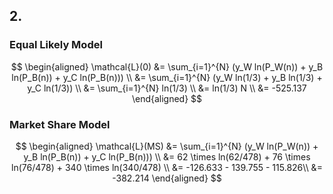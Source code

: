 ## 2.

### Equal Likely Model

$$
\begin{aligned}
  \mathcal{L}(0) &= \sum_{i=1}^{N} (y_W ln(P_W(n)) + y_B ln(P_B(n)) + y_C ln(P_B(n))) \\
  &= \sum_{i=1}^{N} (y_W ln(1/3) + y_B ln(1/3) + y_C ln(1/3)) \\
  &= \sum_{i=1}^{N} ln(1/3) \\
  &= ln(1/3) N \\
  &= -525.137
\end{aligned}
$$

### Market Share Model

$$
\begin{aligned}
  \mathcal{L}(MS) &= \sum_{i=1}^{N} (y_W ln(P_W(n)) + y_B ln(P_B(n)) + y_C ln(P_B(n))) \\
  &= 62 \times ln(62/478) + 76 \times ln(76/478) + 340 \times ln(340/478) \\
  &= -126.633 - 139.755 - 115.826\\
  &= -382.214
\end{aligned}
$$
